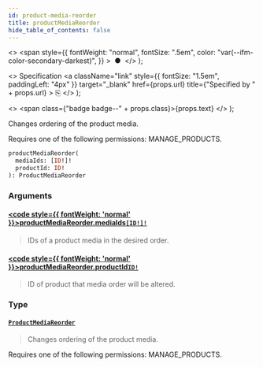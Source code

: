 ```yaml
---
id: product-media-reorder
title: productMediaReorder
hide_table_of_contents: false
---
```


  <>
    <span
      style={{
        fontWeight: "normal",
        fontSize: ".5em",
        color: "var(--ifm-color-secondary-darkest)",
      }}
    >
      &nbsp;●&nbsp;
    </span>
  </>
);

  <>
    Specification
    <a
      className="link"
      style={{ fontSize: "1.5em", paddingLeft: "4px" }}
      target="\_blank"
      href={props.url}
      title={"Specified by " + props.url}
    >
      ⎘
    </a>
  </>
);

  <>
    <span class={"badge badge--" + props.class}>{props.text}</span>
  </>
);

Changes ordering of the product media.

Requires one of the following permissions: MANAGE_PRODUCTS.

```graphql
productMediaReorder(
  mediaIds: [ID!]!
  productId: ID!
): ProductMediaReorder
```

### Arguments

#### [<code style={{ fontWeight: 'normal' }}>productMediaReorder.<b>mediaIds</b></code>](#)<Bullet />[`[ID!]!`](../../../developer/api-reference/scalars/id) <Badge class="secondary" text="non-null"/> <Badge class="secondary" text="scalar"/>

> IDs of a product media in the desired order.

#### [<code style={{ fontWeight: 'normal' }}>productMediaReorder.<b>productId</b></code>](#)<Bullet />[`ID!`](../../../developer/api-reference/scalars/id) <Badge class="secondary" text="non-null"/> <Badge class="secondary" text="scalar"/>

> ID of product that media order will be altered.

### Type

#### [`ProductMediaReorder`](../../../developer/api-reference/objects/product-media-reorder) <Badge class="secondary" text="object"/>

> Changes ordering of the product media.

Requires one of the following permissions: MANAGE_PRODUCTS.

>
